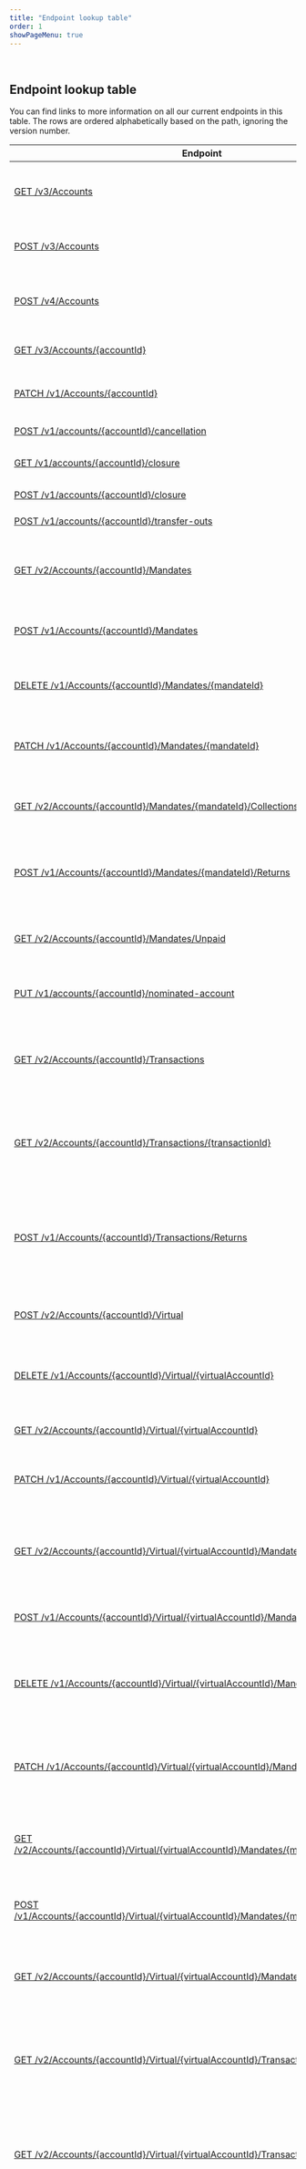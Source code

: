 ```yaml
---
title: "Endpoint lookup table"
order: 1
showPageMenu: true
---
```


 
## Endpoint lookup table

You can find links to more information on all our current endpoints in this table.
The rows are ordered alphabetically based on the path, ignoring the version number.

| Endpoint      | Description |
| ----------- |  ----------- |
| [GET /v3/Accounts](../gbp-accounts/manage-accounts#get-all-accounts-real) | Get all accounts associated with your institution |
| [POST /v3/Accounts](../gbp-accounts/manage-accounts#create-an-account-real) | Create an account with the specified name |
| [POST /v4/Accounts](../embedded-banking/fscs-protected-deposits#create-an-account) | Create a new FSCS-protected current account |
| [GET /v3/Accounts/{accountId}](../gbp-accounts/manage-accounts#get-information-for-an-account-real) | Get a detailed view of an account |
| [PATCH /v1/Accounts/{accountId}](../gbp-accounts/manage-accounts#amend-an-account-real) | Amend the properties of an existing account |
| [POST /v1/accounts/{accountId}/cancellation](../embedded-banking/cash-isa#cancel-a-cash-isa) | Cancel a cash ISA |
| [GET /v1/accounts/{accountId}/closure](../embedded-banking/cash-isa#check-cash-isa-closure-status) | Get cash ISA closure status |
| [POST /v1/accounts/{accountId}/closure](../embedded-banking/cash-isa#close-a-cash-isa) | Close a cash ISA |
| [POST /v1/accounts/{accountId}/transfer-outs](../embedded-banking/cash-isa#transfer-out-a-cash-isa) | Transfer out a cash ISA |
| [GET /v2/Accounts/{accountId}/Mandates](../uk-payments/bacs-direct-debit-instructions#get-all-ddis-real-account) | Get all of the Direct Debit Instructions associated with the account |
| [POST /v1/Accounts/{accountId}/Mandates](../uk-payments/bacs-direct-debit-instructions#create-a-ddi-real-account) | Request creation of a Direct Debit Instruction |
| [DELETE /v1/Accounts/{accountId}/Mandates/{mandateId}](../uk-payments/bacs-direct-debit-instructions#cancel-a-ddi-real-account) | Request cancellation for a Direct Debit Instruction |
| [PATCH /v1/Accounts/{accountId}/Mandates/{mandateId}](../uk-payments/bacs-direct-debit-instructions#amend-a-ddi-real-account) | Request amendments to Direct Debit Instruction |
| [GET /v2/Accounts/{accountId}/Mandates/{mandateId}/Collections](../gbp-accounts/bacs-payment-data#get-all-collected-direct-debit-payments-real-account) | Get a collection of transactions for account Instruction |
| [POST /v1/Accounts/{accountId}/Mandates/{mandateId}/Returns](../uk-payments/bacs-direct-debit-instructions#return-a-ddi-real-account) | Request rejection for the supplied Direct Debit Instruction identifier |
| [GET /v2/Accounts/{accountId}/Mandates/Unpaid](../gbp-accounts/bacs-payment-data#get-all-unpaid-direct-debit-payments-real-account) | Get a list of all unpaid transactions belonging to an account |
| [PUT /v1/accounts/{accountId}/nominated-account](../embedded-banking/cash-isa#set-up-a-nominated-account) | Set up a nominated account for a cash ISA |
| [GET /v2/Accounts/{accountId}/Transactions](../gbp-accounts/payment-data#get-all-payments-real-account) | Get a summary of all of the transactions from the specified account |
| [GET /v2/Accounts/{accountId}/Transactions/{transactionId}](../gbp-accounts/payment-data#get-a-payment-real-account) | Get the details of a specific transaction from the specified account |
| [POST /v1/Accounts/{accountId}/Transactions/Returns](../uk-payments/bacs#return-bacs-payment-real-account) | Create a return of one or more Direct Debit or Direct Credit transactions for the account |
| [POST /v2/Accounts/{accountId}/Virtual](../gbp-accounts/manage-accounts#create-accounts-virtual) | Create a series of virtual accounts |
| [DELETE /v1/Accounts/{accountId}/Virtual/{virtualAccountId}](../gbp-accounts/manage-accounts#disable-an-account-virtual) | Disable the virtual account that belongs to the given account |
| [GET /v2/Accounts/{accountId}/Virtual/{virtualAccountId}](../gbp-accounts/manage-accounts#get-information-for-an-account-virtual) | Get a specific virtual account |
| [PATCH /v1/Accounts/{accountId}/Virtual/{virtualAccountId}](../gbp-accounts/manage-accounts#amend-an-account-virtual) | Amend the properties of an existing virtual account |
| [GET /v2/Accounts/{accountId}/Virtual/{virtualAccountId}/Mandates](../uk-payments/bacs-direct-debit-instructions#get-all-ddis-virtual-account) | Get all of the Direct Debit Instructions associated with the virtual account |
| [POST /v1/Accounts/{accountId}/Virtual/{virtualAccountId}/Mandates](../uk-payments/bacs-direct-debit-instructions#create-a-ddi-virtual-account) | Request creation of a Direct Debit Instruction |
| [DELETE /v1/Accounts/{accountId}/Virtual/{virtualAccountId}/Mandates/{mandateId}](../uk-payments/bacs-direct-debit-instructions#cancel-a-ddi-virtual-account) | Request cancellation for a Direct Debit Instruction for virtual account |
| [PATCH /v1/Accounts/{accountId}/Virtual/{virtualAccountId}/Mandates/{mandateId}](../uk-payments/bacs-direct-debit-instructions#amend-a-ddi-virtual-account) | Request amendments to Direct Debit Instruction for virtual account |
| [GET /v2/Accounts/{accountId}/Virtual/{virtualAccountId}/Mandates/{mandateId}/Collections](../gbp-accounts/bacs-payment-data#get-all-collected-direct-debit-payments-virtual-account) | Get a collection of transactions for account Direct Debit Instructions |
| [POST /v1/Accounts/{accountId}/Virtual/{virtualAccountId}/Mandates/{mandateId}/Returns](../uk-payments/bacs-direct-debit-instructions#return-a-ddi-virtual-account) | Request rejection for the supplied Instruction identifier |
| [GET /v2/Accounts/{accountId}/Virtual/{virtualAccountId}/Mandates/Unpaid](../gbp-accounts/bacs-payment-data#get-all-unpaid-direct-debit-payments-virtual-account) | Get a list of all unpaid transactions belonging to a virtual account |
| [GET /v2/Accounts/{accountId}/Virtual/{virtualAccountId}/Transactions](../gbp-accounts/payment-data#get-all-payments-virtual-account) | Get a summary of all of the transactions from the specified virtual account |
| [GET /v2/Accounts/{accountId}/Virtual/{virtualAccountId}/Transactions/{transactionId}](../gbp-accounts/payment-data#get-a-payment-virtual-account) | Get the details of a specific transaction from the specified virtual account |
| [POST /v1/Accounts/{accountId}/Virtual/{virtualAccountId}/Transactions/Returns](../uk-payments/bacs#return-bacs-payment-virtual-account) | Create a return of one or more Direct Debit or Direct Credit transactions for the virtual account |
| [GET /v1/Accounts/Virtual](../gbp-accounts/manage-accounts#get-accounts-virtual) | Get a list of all the virtual accounts belonging to an institution |
| [PUT /v1/Cop/opt/accounts/{accountId}](../uk-payments/confirmation-of-payee#opt-out-from-the-cop-service-real-account) | Update an account to either opt out or opt back into our Confirmation of Payee (CoP) service |
| [PUT /v1/Cop/opt/accounts/{accountId}/virtual/{virtualAccountId}](../uk-payments/confirmation-of-payee#opt-out-from-the-cop-service-virtual-account) | Update a virtual account to either opt out or opt back into  our Confirmation of Payee (CoP) service |
| [POST /v1/customers/retail](../embedded-banking/fscs-protected-deposits#create-a-retail-customer) | Create a new retail customer |
| [PATCH /v1/customers/retail/{customerId}](../embedded-banking/fscs-protected-deposits#update-an-existing-retail-customers-personal-information) | Update the details of an existing retail customer |
| [PUT /v1/customers/retail/{customerId}/currentaddress](../embedded-banking/fscs-protected-deposits#update-an-existing-retail-customers-address) | Update the address of an existing retail customer |
| [POST /v1/isas](../embedded-banking/cash-isa#create-a-cash-isa) | Create a cash ISA |
| [GET /v1/isas/{accountId}](../embedded-banking/cash-isa#get-cash-isa-details) | Get cash ISA details |
| [POST /v1/isas/{accountId}/transfer-outs/rejection](../embedded-banking/cash-isa#cash-isa-transfer-out-rejected) | Inform ClearBank that cash ISA transfer out has been rejected |
| [POST /fx/v1/order](../multi-currency/fx-trade#create-a-foreign-exchange-fx-buy-and-sell-order) | Create a Foreign Exchange (FX) trade with the buy or sell amount specified |
| [POST /inbound-payment-simulation/chaps/v1/customer-payments](../uk-payments/chaps#simulate-an-inbound-chaps-payment)| Simulate an inbound CHAPS payment for testing in the sim environment|
| [GET /mccy/v1/Accounts](../multi-currency/manage-multi-currency-accounts#get-all-accounts-real) | Get a list of all the accounts associated with your institution, excluding virtual accounts |
| [POST /mccy/v1/Accounts](../multi-currency/manage-multi-currency-accounts#create-a-new-account-real) | Create a new account |
| [DELETE /mccy/v1/Accounts/{accountId}](../multi-currency/manage-multi-currency-accounts#close-an-existing-account-real) | Close an existing account |
| [GET /mccy/v1/Accounts/{accountId}](../multi-currency/manage-multi-currency-accounts#get-information-for-an-account-real) | Get details related to an account |
| [PATCH /mccy/v1/Accounts/{accountId}](../multi-currency/manage-multi-currency-accounts#amend-the-properties-of-an-account-real) | Amend the properties of an existing account |
| [GET /mccy/v1/Accounts/{accountId}/balances](../multi-currency/manage-multi-currency-accounts#get-the-balance-of-an-account-real) | Get the balance of an account |
| [POST /mccy/v1/Accounts/{accountId}/currencies](../multi-currency/manage-multi-currency-accounts#add-a-currency-to-an-existing-account-real) | Enable an existing account to support a new currency |
| [GET /mccy/v1/Accounts/{accountId}/transactions](../multi-currency/account-reporting#get-full-transaction-list-for-an-account) | Get a list of transactions for a real account and any virtual accounts associated with that real account |
| [POST /v1/mccy/inboundpayment/{accountUniqueId}](../multi-currency/multi-currency-payments#fund-your-account-in-the-simulation-environment) | Make an inbound payment to an account in the simulation environment |
| [POST /v1/mccy/internaltransfers](../multi-currency/multi-currency-payments#request-an-internal-transfer) | Initiate an internal transfer request |
| [POST /v1/mccy/payments](../multi-currency/multi-currency-payments#initiate-a-payment) | Initiate payments |
| [DELETE /v1/mccy/payments/{batchId}](../multi-currency/multi-currency-payments#cancel-batch-payments) | Cancel a batch of payments with a matching batch ID |
| [DELETE /v1/mccy/payments/{batchId}/{endToEndId}](../multi-currency/multi-currency-payments#cancel-a-single-payment) | Cancel a single payment within a batch, with a matching batch ID and end-to-end ID |
| [POST /mccy/v1/StatementRequests](../multi-currency/account-reporting#request-a-statement-for-all-accounts) | Request a statement for all accounts associated with your institution (as per the specified currency) |
| [POST /mccy/v1/StatementRequests/account/{iban}](../multi-currency/account-reporting#request-a-statement-for-an-account) | Request a statement for a specific account associated with your institution (as per the specified currency), excluding virtual accounts |
| [GET /mccy/v1/Transactions/{transactionId}](../multi-currency/account-reporting#get-a-transaction) | Get a transaction |
| [POST /mccy/v1/VirtualAccounts](../multi-currency/manage-multi-currency-accounts#create-an-account-virtual) | Create a new virtual account |
| [DELETE /mccy/v1/VirtualAccounts/{virtualAccountId}](../multi-currency/manage-multi-currency-accounts#close-an-account-virtual) | Close an existing virtual account |
| [GET /mccy/v1/VirtualAccounts/{virtualAccountId}](../multi-currency/manage-multi-currency-accounts#get-information-for-an-account-virtual) | Get details related to a virtual account |
| [PATCH /mccy/v1/VirtualAccounts/{virtualAccountId}](../multi-currency/manage-multi-currency-accounts#amend-the-properties-of-an-account-virtual) | Amend the properties of an existing virtual account |
| [PATCH /mccy/v1/VirtualAccounts/{virtualAccountId}/status](../multi-currency/manage-multi-currency-accounts#update-the-status-of-an-account-virtual) | Update the status of an existing virtual account |
| [GET /mccy/v1/VirtualAccounts/{virtualAccountId}/transactions](../multi-currency/account-reporting#get-transaction-list-for-a-virtual-account) | Get a list of transactions for a virtual account |
| [POST /open-banking/outbound/v1/name-verification](../uk-payments/confirmation-of-payee#check-name-registered-with-the-payees-account) | Confirm the exact name registered with the payee's account |
| [POST /open-banking/outbound/v1/srd/validate](../uk-payments/confirmation-of-payee#check-whether-a-sort-code-account-number-requires-srd-with-cop-requests) | Confirm whether a given sort code/account number combination requires Secondary Reference Data (SRD) with Confirmation of Payee (CoP) requests |
| [POST /v3/Payments/CHAPS](../uk-payments/chaps#send-a-chaps-payment) | Initiate an FTR compliant payment using the CHAPS payment scheme |
| [POST /payments/chaps/v4/institution-payments](../uk-payments/chaps#send-a-chaps-bank-to-bank-payment)| Initiate an outbound CHAPS bank-to-bank payment|
| [POST /payments/chaps/v4/return-payments](../uk-payments/chaps#return-a-chaps-payment)|Initiate the return of a CHAPS payment|
| [POST /v3/payments/fps](../uk-payments/faster-payments#send-faster-payments) | Initiate an FTR compliant payment using the Faster Payments scheme |
| [POST /v3/payments/fps/return](../uk-payments/faster-payments#return-an-fps-payment) | Return a single inbound Faster Payment |
| [POST /v2/payments/fps/singlepayment](../uk-payments/faster-payments#send-a-faster-payment-originated-overseas) | Initiate an outbound payment originated overseas |
| [GET /v2/Transactions](../gbp-accounts/payment-data#get-all-payments-institution) | Get a summary of all of the transactions from the institution |
| [GET /v1/Transactions/{sortCode}/DirectCredit/Unapplied](../gbp-accounts/bacs-payment-data#get-all-unapplied-direct-credit-payments) | Return a list of all unapplied Direct Credit transactions for a given sort code |
| [GET /v1/Transactions/{sortCode}/DirectDebit/Unpaid](../gbp-accounts/bacs-payment-data#get-all-unpaid-direct-debit-payments-institution) | Return a list of all unpaid Direct Debit Transactions for a given sort code |